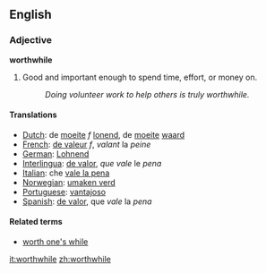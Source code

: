 ==English==
===Adjective===
'''worthwhile'''
#Good and important enough to spend time, effort, or money on. 
#:''Doing volunteer work to help others is truly worthwhile.''

====Translations====

*[[Dutch]]: de [[moeite]] ''f'' [[lonend]], de [[moeite]] [[waard]]
*[[French]]: [[de valeur]] ''f'', ''valant'' la ''peine''
*[[German]]: [[Lohnend]]
*[[Interlingua]]: [[de valor]], ''que'' ''vale'' le ''pena''
*[[Italian]]: che [[vale la pena]]
*[[Norwegian]]: [[umaken verd]]
*[[Portuguese]]: [[vantajoso]]
*[[Spanish]]: [[de valor]], que ''vale'' la ''pena''

====Related terms====
* [[worth one's while]]

[[it:worthwhile]]
[[zh:worthwhile]]